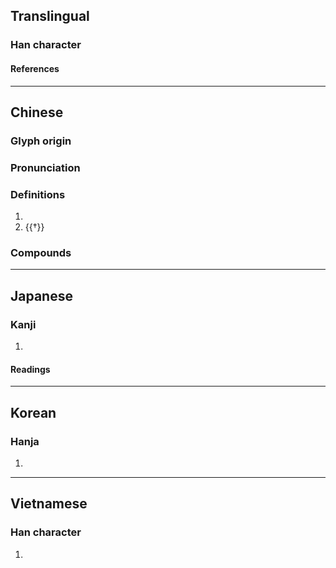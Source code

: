 {{character info}}
==Translingual==

===Han character===
{{Han char|rn=9|rad=人|as=06|sn=8|four=23214|canj=OJHP|ids=⿰亻宅}}

====References====
{{Han ref|kx=0102.130|dkj=00602|dj=0216.110|hdz=10154.030|uh=4F98}}

----

==Chinese==
{{zh-forms}}

===Glyph origin===
{{Han etym}}

===Pronunciation===
{{zh-pron
|m=chà
|c=caa3
|mc=y
|oc=y
|cat=
}}

===Definitions===
{{zh-hanzi}}

# {{zh-used in|侘傺|[[disappointed]]; [[forlorn]]}}
# {{†}} {{zh-alt-form|詫|to [[brag]]; to [[boast]]}}

===Compounds===
{{zh-der|侘傺|侘寂}}

----

==Japanese==

===Kanji===
{{ja-kanji|grade=|rs=人06}}

# {{rfdef|ja|sort=人06}}

====Readings====
{{ja-readings
|goon=ちゃ
|kanon=た
|kun=ほこ-る, わ-びる, わび-し.い
}}

----

==Korean==

===Hanja===
{{ko-hanja|차}}

# {{rfdef|ko|sort=人06}}

----

==Vietnamese==

===Han character===
{{vi-readings|reading=[[sá]]|rs=人06}}

# {{rfdef|vi|sort=人06}}